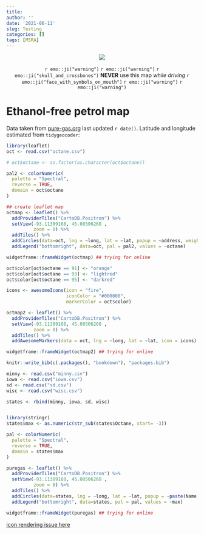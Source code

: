 ```yaml
---
title: 
author: ''
date: '2021-06-11'
slug: Testing
categories: []
tags: [MSRA]
---
```


<p align="center">
[![](scvc.PNG)](http://www.stcroixvalleycorvettes.com/)
</p>
<p align="center">
`r emo::ji("warning")` `r emo::ji("warning")` `r emo::ji("skull_and_crossbones")` **NEVER** use this map *while driving* `r emo::ji("face_with_symbols_on_mouth")` `r emo::ji("warning")` `r emo::ji("warning")` 
</p>

# Ethanol-free petrol map 

Data taken from [pure-gas.org](https://www.pure-gas.org/) last updated `r date()`. Latitude and longitude estimated from `tidygeocoder`:

```r
library(leaflet)
oct <- read.csv("octane.csv")

# oct$octane <- as.factor(as.character(oct$octane))

pal2 <- colorNumeric(
  palette = "Spectral",
  reverse = TRUE,
  domain = oct$octane
)

## create leaflet map
octmap <- leaflet() %>% 
  addProviderTiles("CartoDB.Positron") %>% 
  setView(-93.11389168, 45.08506268	,
          zoom = 8) %>%
  addTiles() %>%
  addCircles(data=oct, lng = ~long, lat = ~lat, popup = ~address, weight=10, color=~pal2(octane), opacity=1, radius=10) %>%
  addLegend("bottomright", data=oct, pal = pal2, values = ~octane)

widgetframe::frameWidget(octmap) ## trying for online

```


```r

oct$color[oct$octane == 91] <- "orange"
oct$color[oct$octane == 93] <- "lightred"
oct$color[oct$octane == 95] <- "darkred"

icons <- awesomeIcons(icon = "fire",
                      iconColor = "#000000",
                      markerColor = oct$color)

octmap2 <- leaflet() %>%
  addProviderTiles("CartoDB.Positron") %>% 
  setView(-93.11389168, 45.08506268	,
          zoom = 8) %>%
  addTiles() %>%
  addAwesomeMarkers(data = oct, lng = ~long, lat = ~lat, icon = icons) 

widgetframe::frameWidget(octmap2) ## trying for online

```


```r
knitr::write_bib(c(.packages(), "bookdown"), "packages.bib")

minny <- read.csv("minny.csv")
iowa <- read.csv("iowa.csv")
sd <- read.csv("sd.csv")
wisc <- read.csv("wisc.csv")

states <- rbind(minny, iowa, sd, wisc)


library(stringr)
states$max <- as.numeric(str_sub(states$Octane, start= -3))

pal <- colorNumeric(
  palette = "Spectral",
  reverse = TRUE,
  domain = states$max
)

puregas <- leaflet() %>% 
  addProviderTiles("CartoDB.Positron") %>% 
  setView(-93.11389168, 45.08506268	,
          zoom = 8) %>%
  addTiles() %>%
  addCircles(data=states, lng = ~long, lat = ~lat, popup = ~paste(Name, "<br>",Street.Address, "<br>", City, State, "<br>", Phone, "<br>", "Max Octane:", max), color=~pal(max), weight = 10) %>%
  addLegend("bottomright", data=states, pal = pal, values = ~max)

widgetframe::frameWidget(puregas) ## trying for online

```

[icon rendering issue here](https://github.com/rstudio/leaflet/issues/691)